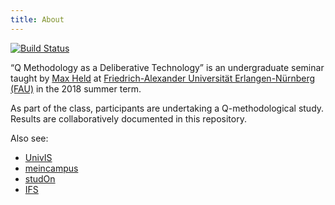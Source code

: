 ```yaml
---
title: About
---
```


[![Build Status](https://travis-ci.com/soztag/qdelib.svg?token=VqJKxxUwxXFJyYyqJx7G&branch=master)](https://travis-ci.com/soztag/qdelib)

"Q Methodology as a Deliberative Technology" is an undergraduate seminar taught by [Max Held](http://www.maxheld.de) at [Friedrich-Alexander Universität Erlangen-Nürnberg (FAU)](https://www.fau.de) in the 2018 summer term.

As part of the class, participants are undertaking a Q-methodological study.
Results are collaboratively documented in this repository.

Also see:

- [UnivIS](http://univis.fau.de/)
- [meincampus](https://www.campus.uni-erlangen.de/)
- [studOn](https://www.studon.fau.de/crs2139506.html)
- [IFS](https://www.soziologie.phil.fau.de)
